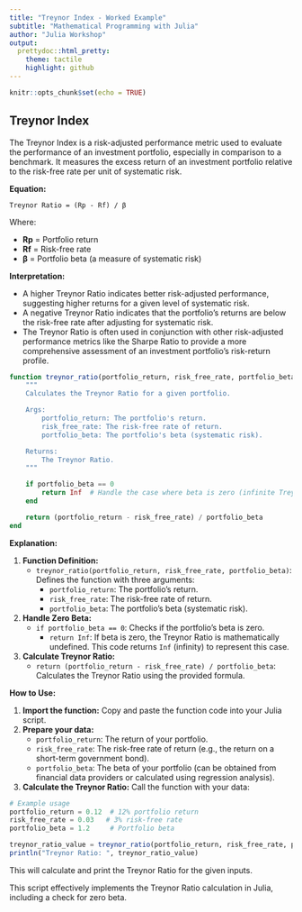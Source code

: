 ```yaml
---
title: "Treynor Index - Worked Example" 
subtitle: "Mathematical Programming with Julia"
author: "Julia Workshop"
output:
  prettydoc::html_pretty:
    theme: tactile
    highlight: github
---
```


```r
knitr::opts_chunk$set(echo = TRUE)
```

## Treynor Index

The Treynor Index is a risk-adjusted performance metric used to evaluate the performance of an investment portfolio, especially in comparison to a benchmark. It measures the excess return of an investment portfolio relative to the risk-free rate per unit of systematic risk.

**Equation:**

```
Treynor Ratio = (Rp - Rf) / β
```

Where:

* **Rp** = Portfolio return
* **Rf** = Risk-free rate
* **β** = Portfolio beta (a measure of systematic risk)

**Interpretation:**

* A higher Treynor Ratio indicates better risk-adjusted performance, suggesting higher returns for a given level of systematic risk.
* A negative Treynor Ratio indicates that the portfolio's returns are below the risk-free rate after adjusting for systematic risk.
* The Treynor Ratio is often used in conjunction with other risk-adjusted performance metrics like the Sharpe Ratio to provide a more comprehensive assessment of an investment portfolio's risk-return profile.

```julia
function treynor_ratio(portfolio_return, risk_free_rate, portfolio_beta)
    """
    Calculates the Treynor Ratio for a given portfolio.

    Args:
        portfolio_return: The portfolio's return.
        risk_free_rate: The risk-free rate of return.
        portfolio_beta: The portfolio's beta (systematic risk).

    Returns:
        The Treynor Ratio.
    """

    if portfolio_beta == 0
        return Inf  # Handle the case where beta is zero (infinite Treynor Ratio)
    end

    return (portfolio_return - risk_free_rate) / portfolio_beta
end
```

**Explanation:**

1. **Function Definition:**
   - `treynor_ratio(portfolio_return, risk_free_rate, portfolio_beta)`: Defines the function with three arguments:
     - `portfolio_return`: The portfolio's return.
     - `risk_free_rate`: The risk-free rate of return.
     - `portfolio_beta`: The portfolio's beta (systematic risk).

2. **Handle Zero Beta:**
   - `if portfolio_beta == 0`: Checks if the portfolio's beta is zero.
     - `return Inf`: If beta is zero, the Treynor Ratio is mathematically undefined. This code returns `Inf` (infinity) to represent this case.

3. **Calculate Treynor Ratio:**
   - `return (portfolio_return - risk_free_rate) / portfolio_beta`: Calculates the Treynor Ratio using the provided formula.

**How to Use:**

1. **Import the function:** Copy and paste the function code into your Julia script.
2. **Prepare your data:**
   - `portfolio_return`: The return of your portfolio.
   - `risk_free_rate`: The risk-free rate of return (e.g., the return on a short-term government bond).
   - `portfolio_beta`: The beta of your portfolio (can be obtained from financial data providers or calculated using regression analysis).
3. **Calculate the Treynor Ratio:** Call the function with your data:

```julia
# Example usage
portfolio_return = 0.12  # 12% portfolio return
risk_free_rate = 0.03   # 3% risk-free rate
portfolio_beta = 1.2     # Portfolio beta

treynor_ratio_value = treynor_ratio(portfolio_return, risk_free_rate, portfolio_beta)
println("Treynor Ratio: ", treynor_ratio_value)
```

This will calculate and print the Treynor Ratio for the given inputs.

This script effectively implements the Treynor Ratio calculation in Julia, including a check for zero beta.

